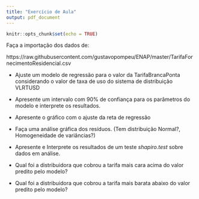 ```yaml
---
title: "Exercício de Aula"
output: pdf_document
---
```


```r
knitr::opts_chunk$set(echo = TRUE)
```

Faça a importação dos dados de:

https://raw.githubusercontent.com/gustavopompeu/ENAP/master/TarifaFornecimentoResidencial.csv

* Ajuste um modelo de regressão para o valor da TarifaBrancaPonta considerando o valor de taxa de uso do sistema de distribuição VLRTUSD

* Apresente um intervalo com $90\%$ de confiança para os parâmetros do modelo e interprete os resultados.

* Apresente o gráfico com o ajuste da reta de regressão

* Faça uma análise gráfica dos resíduos. (Tem distribuição Normal?, Homogeneidade de variâncias?)

* Apresente e Interprete os resultados de um teste  _shapiro.test_ sobre dados em análise.

* Qual foi a distribuidora que cobrou a tarifa mais cara acima do valor predito pelo modelo?

* Qual foi a distribuidora que cobrou a tarifa mais barata abaixo do valor predito pelo modelo?


